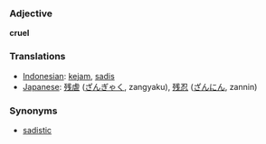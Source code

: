 === Adjective ===
'''cruel'''

=== Translations ===
*[[Indonesian]]: [[kejam]], [[sadis]]
*[[Japanese]]: [[残虐]] ([[ざんぎゃく]], zangyaku), [[残忍]] ([[ざんにん]], zannin)

=== Synonyms ===
*[[sadistic]]